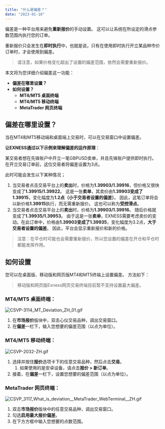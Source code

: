 ```yaml
---
title: "什么是偏差？"
date: "2023-01-10"
---
```


<Ads></Ads> 

偏差是一种平台用来避免**重新报价**的手动设置。 这可以让系统在所设定的滑点参数范围内执行您的订单。

重新报价只会发生在**即时执行**中，也就是说，只有在使用即时执行开立某品种市价订单时，才会使用到偏差。

> 请注意，如果价格变化超出了设置的偏差范围，依然会需要重新报价。

本文将为您详细介绍偏差这一功能：

- **偏差在哪里设置？**
- **如何设置？**
    - **MT4/MT5 桌面终端**
    - **MT4/MT5 移动终端**
    - **MetaTrader 网页终端**

## **偏差在哪里设置？**

当在MT4和MT5移动端和桌面端上交易时，可以在交易窗口中设置偏差。

**让EXNESS通过以下示例来理解偏差的运作原理**：

某交易者想在先锋账户中开立一笔GBPUSD卖单，并且先锋账户提供即时执行。 在开立交易订单前，这位交易者将偏差设置为3点。

此时可能会发生以下某种情况；

1. 当交易者点击交易平台上的**卖出**时，价格为**1.39903/1.39916**，但价格又很快变成了**1.39915/1.39922**。 这是一张**卖单**，其卖价由**1.39903变成了1.39915**，变化幅度为**1.2点（小于交易者设置的偏差）**。 因此，这笔订单将会以新价格**1.39915**执行，而无需重新报价。 这也可以称为**受控滑点**。
2. 当交易者点击交易平台上的**卖出**时，价格为**1.39903/1.39916**。 随后价格就变成了**1.39935/1.39953**。 由于这是一张**卖单**，EXNESS需要考虑卖价的变动。在此订单中，价格由**1.39903变成了1.39935**，变化幅度为3.2点，**大于交易者设置的偏差**。 因此，平台会显示重新报价和新的价格。

> 注意：在平仓时可能也会需要重新报价，所以您设置的偏差在开仓和平仓时都能发挥作用。

## **如何设置**

您可以在桌面版、移动版和网页版MT4和MT5终端上设置偏差。 方法如下：

> 移动版和网页版Exness网页交易终端目前暂不支持设置最大偏差。

### MT4/MT5 桌面终端：

![CSVP-3114_MT_Deviation_ZH_01.gif](https://testingcf.jsdelivr.net/gh/jarlin8/OSS@main/exhelp/CSVP-3114_MT_Deviation_ZH_01.gif)

1. 在**市场报价**版块中，双击心仪交易品种，调出交易窗口。
2. 在**偏差**一栏下，输入您想要的偏差范围（以点为单位）。

### MT4/MT5 移动终端：

![CSVP-2032-ZH.gif](https://testingcf.jsdelivr.net/gh/jarlin8/OSS@main/exhelp/CSVP-2032-ZH.gif)

1. 选择并按住**报价**选项卡下的任意交易品种，然后点击**交易**。
    1. 如果使用的是安卓设备，请点击**报价 > 新订单**。
2. 接着，在**偏差**一栏下，设置您想要的偏差范围（以点为单位）。

### MetaTrader 网页终端：

![CSVP_3117_What_is_deviation__MetaTrader_WebTerminal__ZH.gif](https://testingcf.jsdelivr.net/gh/jarlin8/OSS@main/exhelp/CSVP_3117_What_is_deviation__MetaTrader_WebTerminal__ZH.gif)

1. 双击**市场报价**版块中的任意交易品种，调出交易窗口。
2. 勾选**启用最大报价偏差**。
3. 在下方方框中输入您想要的点数范围。
